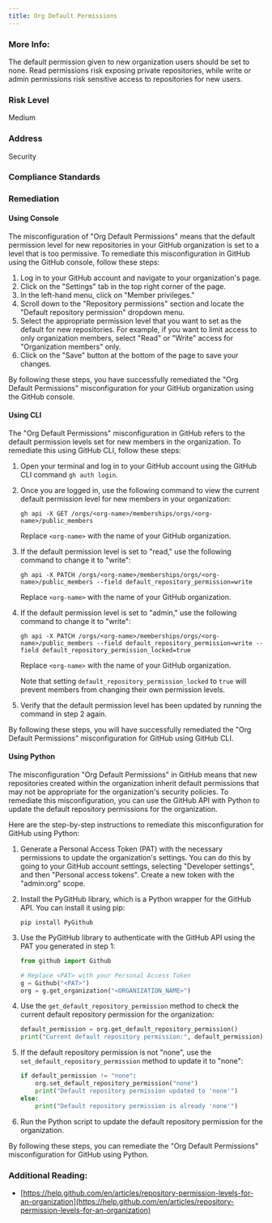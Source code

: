 ```yaml
---
title: Org Default Permissions
---
```


### More Info:

The default permission given to new organization users should be set to none. Read permissions risk exposing private repositories, while write or admin permissions risk sensitive access to repositories for new users.

### Risk Level

Medium

### Address

Security

### Compliance Standards

### Remediation

#### Using Console

The misconfiguration of "Org Default Permissions" means that the default permission level for new repositories in your GitHub organization is set to a level that is too permissive. To remediate this misconfiguration in GitHub using the GitHub console, follow these steps:

1. Log in to your GitHub account and navigate to your organization's page.
2. Click on the "Settings" tab in the top right corner of the page.
3. In the left-hand menu, click on "Member privileges."
4. Scroll down to the "Repository permissions" section and locate the "Default repository permission" dropdown menu.
5. Select the appropriate permission level that you want to set as the default for new repositories. For example, if you want to limit access to only organization members, select "Read" or "Write" access for "Organization members" only.
6. Click on the "Save" button at the bottom of the page to save your changes.

By following these steps, you have successfully remediated the "Org Default Permissions" misconfiguration for your GitHub organization using the GitHub console.

#### Using CLI

The "Org Default Permissions" misconfiguration in GitHub refers to the default permission levels set for new members in the organization. To remediate this using GitHub CLI, follow these steps:

1. Open your terminal and log in to your GitHub account using the GitHub CLI command `gh auth login`.

2. Once you are logged in, use the following command to view the current default permission level for new members in your organization:

   ```
   gh api -X GET /orgs/<org-name>/memberships/orgs/<org-name>/public_members
   ```

   Replace `<org-name>` with the name of your GitHub organization.

3. If the default permission level is set to "read," use the following command to change it to "write":

   ```
   gh api -X PATCH /orgs/<org-name>/memberships/orgs/<org-name>/public_members --field default_repository_permission=write
   ```

   Replace `<org-name>` with the name of your GitHub organization.

4. If the default permission level is set to "admin," use the following command to change it to "write":

   ```
   gh api -X PATCH /orgs/<org-name>/memberships/orgs/<org-name>/public_members --field default_repository_permission=write --field default_repository_permission_locked=true
   ```

   Replace `<org-name>` with the name of your GitHub organization.

   Note that setting `default_repository_permission_locked` to `true` will prevent members from changing their own permission levels.

5. Verify that the default permission level has been updated by running the command in step 2 again.

By following these steps, you will have successfully remediated the "Org Default Permissions" misconfiguration for GitHub using GitHub CLI.

#### Using Python

The misconfiguration "Org Default Permissions" in GitHub means that new repositories created within the organization inherit default permissions that may not be appropriate for the organization's security policies. To remediate this misconfiguration, you can use the GitHub API with Python to update the default repository permissions for the organization.

Here are the step-by-step instructions to remediate this misconfiguration for GitHub using Python:

1. Generate a Personal Access Token (PAT) with the necessary permissions to update the organization's settings. You can do this by going to your GitHub account settings, selecting "Developer settings", and then "Personal access tokens". Create a new token with the "admin:org" scope.

2. Install the PyGitHub library, which is a Python wrapper for the GitHub API. You can install it using pip:

   ```
   pip install PyGithub
   ```

3. Use the PyGitHub library to authenticate with the GitHub API using the PAT you generated in step 1:

   ```python
   from github import Github

   # Replace <PAT> with your Personal Access Token
   g = Github("<PAT>")
   org = g.get_organization("<ORGANIZATION_NAME>")
   ```

4. Use the `get_default_repository_permission` method to check the current default repository permission for the organization:

   ```python
   default_permission = org.get_default_repository_permission()
   print("Current default repository permission:", default_permission)
   ```

5. If the default repository permission is not "none", use the `set_default_repository_permission` method to update it to "none":

   ```python
   if default_permission != "none":
       org.set_default_repository_permission("none")
       print("Default repository permission updated to 'none'")
   else:
       print("Default repository permission is already 'none'")
   ```

6. Run the Python script to update the default repository permission for the organization.

By following these steps, you can remediate the "Org Default Permissions" misconfiguration for GitHub using Python.

### Additional Reading:

- [https://help.github.com/en/articles/repository-permission-levels-for-an-organization](https://help.github.com/en/articles/repository-permission-levels-for-an-organization)
